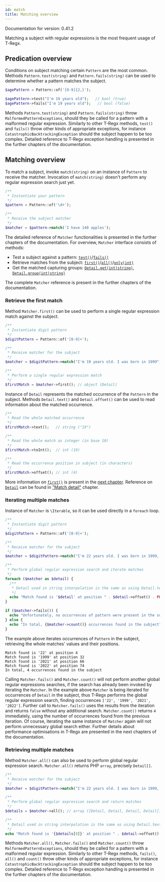 ```yaml
---
id: match
title: Matching overview
---
```


Documentation for version: 0.41.2

Matching a subject with regular expressions is the most frequent usage of T-Regx.

## Predication overview

Conditions on subject matching certain `Pattern` are the most common. Methods `Pattern.test(string)` and `Pattern.fails(string)`
can be used to determine whether a pattern matches the subject.

```php
$agePattern = Pattern::of('[0-9]{2,}');

$agePattern->test("I'm 19 years old");   // bool (true)
$agePattern->fails("I'm 19 years old");   // bool (false)
```

Methods `Pattern.test(string)` and `Pattern.fails(string)` throw `MalformedPatternExceptions`, should they be called for
a pattern with a malformed regular expression. Similarly to other T-Regx methods, `test()` and `fails()` throw
other kinds of appropriate exceptions, for instance `CatastrophicBacktrackingException` should the subject happen to be
too complex. Detailed reference to T-Regx exception handling is presented in the further chapters of the documentation.

## Matching overview

To match a subject, invoke `match(string)` on an instance of `Pattern` to receive the matcher.
Invocation of `match(string)` doesn't perform any regular expression search just yet.

```php
/**
 * Instantiate your pattern
 */
$pattern = Pattern::of('\d+');

/**
 * Receive the subject matcher
 */
$matcher = $pattern->match('I have 140 apples');
```

The detailed reference of `Matcher` functionalities is presented in the further chapters of the documentation.
For overview, `Matcher` interface consists of methods:

- Test a subject against a pattern: [`test()`]/[`fails()`]
- Retrieve matches from the subject: [`first()`]/[`all()`]/[`only(int)`]
- Get the matched capturing groups: [`Detail.get(int|string)`], [`Detail.group(int|string)`]

The complete `Matcher` reference is present in the further chapters of the documentation.

### Retrieve the first match

Method `Matcher.first()` can be used to perform a single regular expression match against
the subject.

```php
/**
 * Instantiate digit pattern
 */
$digitPattern = Pattern::of('[0-9]+');

/**
 * Receive matcher for the subject
 */
$matcher = $digitPattern->match("I'm 19 years old. I was born in 1999");

/**
 * Perform a single regular expression match
 */
$firstMatch = $matcher->first(); // object (Detail)
```

Instance of `Detail` represents the matched occurrence of the `Pattern` in the subject.
Methods `Detail.text()` and `Detail.offset()` can be used to read information about the
matched occurrence.

```php
/**
 * Read the whole matched occurrence
 */
$firstMatch->text();   // string ("19")

/**
 * Read the whole match as integer (in base 10)
 */
$firstMatch->toInt();  // int (19)

/**
 * Read the occurrence position in subject (in characters)
 */
$firstMatch->offset(); // int (4)
```

More information on [`first()`] is present in the [next chapter](match-first.mdx). Reference on [`Detail`]
can be found in ["Match detail"] chapter.

### Iterating multiple matches

Instance of `Matcher` is `\Iterable`, so it can be used directly in a `foreach` loop.

```php
/**
 * Instantiate digit pattern
 */
$digitPattern = Pattern::of('[0-9]+');

/**
 * Receive matcher for the subject
 */
$matcher = $digitPattern->match("I'm 22 years old. I was born in 1999, so the current year must be 2021 or 2022");

/**
 * Perform global regular expression search and iterate matches
 */
foreach ($matcher as $detail) {
  /**
   * Detail used in string interpolation is the same as using Detail.text()
   */
  echo "Match found is '$detail' at position " . $detail->offset() . PHP_EOL;
}

if ($matcher->fails()) {
  echo "Unfortunately, no occurrences of pattern were present in the subject";
} else {
  echo "In total, {$matcher->count()} occurrences found in the subject";
}
```

The example above iterates occurrences of `Pattern` in the subject, retrieving
the whole matches' values and their positions.

```plain
Match found is '22' at position 4
Match found is '1999' at position 32
Match found is '2021' at position 66
Match found is '2022' at position 74
In total, 4 occurrences found in the subject
```

Calling `Matcher.fails()` and `Matcher.count()` will not perform another global regular
expressions searches, if the search has already been invoked by iterating the `Matcher`.
In the example above `Matcher` is being iterated for occurrences of `Detail` in the subject,
thus T-Regx performs the global regular expression search, finding occurrences `['22', '1999', '2021', '2022']`.
Further call to `Matcher.fails()` uses the results from the iteration and returns `false` without
any additional search. `Matcher.count()` returns `4` immediately, using the number of occurrences
found from the previous iteration. Of course, iterating the same instance of `Matcher` again
will not perform unnecessary global search either. Further details about performance optimisations
in T-Regx are presented in the next chapters of the documentation.

### Retrieving multiple matches

Method `Matcher.all()` can also be used to perform global regular expression search. `Matcher.all()`
returns PHP `array`, precisely `Detail[]`.

```php
/**
 * Receive matcher for the subject
 */
$matcher = $digitPattern->match("I'm 22 years old. I was born in 1999, so the current year must be 2021 or 2022");

/**
 * Perform global regular expression search and return matches
 */
$details = $matcher->all(); // array ([Detail, Detail, Detail, Detail])

/**
 * Detail used in string interpolation is the same as using Detail.text()
 */
echo "Match found is '{$details[0]}' at position " . $detail->offset() . PHP_EOL;
```

Methods `Matcher.all()`, `Matcher.fails()` and `Matcher.count()` throw `MalformedPatternExceptions`, should
they be called for a pattern with a malformed regular expression. Similarly to other T-Regx
methods, `fails()`, `all()` and `count()` throw other kinds of appropriate exceptions, for
instance `CatastrophicBacktrackingException` should the subject happen to be too complex. Detailed reference
to T-Regx exception handling is presented in the further chapters of the documentation.

[`test()`]: #test-a-subject
[`fails()`]: #test-a-subject
[`first()`]: #one
[`all()`]: #many
[`only(int)`]: #many
[`group()`]: match-details.md
[`Detail`]: match-details.md
["Match detail"]: match-details.md
[`Detail.group(int|string)`]: match-details.md
[`Detail.get(int|string)`]: match-details.md
[`groups()`]: match-details.md
[`first()`]: match-first.mdx#use-first-with-callback
[`forEach()`]: match-for-each.mdx
[`map()`]: match-map.mdx
[`flatMap()`]: match-flat-map.mdx
